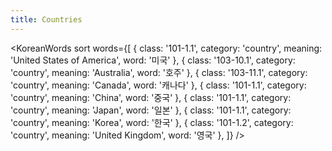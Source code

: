 ```yaml
---
title: Countries
---
```



<KoreanWords
  sort
  words={[
    { class: '101-1.1', category: 'country', meaning: 'United States of America', word: '미국' },
    { class: '103-10.1', category: 'country', meaning: 'Australia', word: '호주' },
    { class: '103-11.1', category: 'country', meaning: 'Canada', word: '캐나다' },
    { class: '101-1.1', category: 'country', meaning: 'China', word: '중국' },
    { class: '101-1.1', category: 'country', meaning: 'Japan', word: '일본' },
    { class: '101-1.1', category: 'country', meaning: 'Korea', word: '한국' },
    { class: '101-1.2', category: 'country', meaning: 'United Kingdom', word: '영국' },
  ]}
/>
